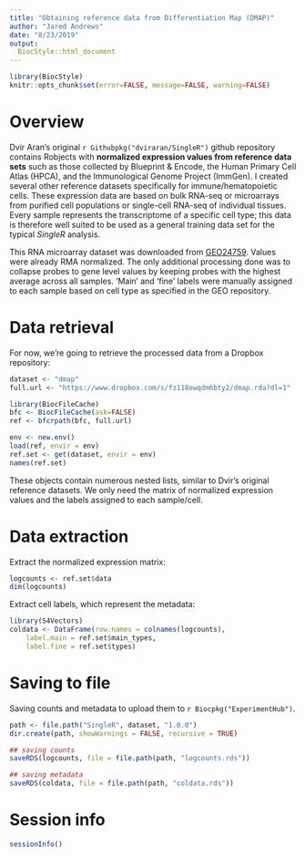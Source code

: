 ```yaml
---
title: "Obtaining reference data from Differentiation Map (DMAP)"
author: "Jared Andrews"
date: "8/23/2019"
output: 
  BiocStyle::html_document
---
```


```r
library(BiocStyle)
knitr::opts_chunk$set(error=FALSE, message=FALSE, warning=FALSE)
```

# Overview

Dvir Aran's original `r Githubpkg("dviraran/SingleR")` github repository contains Robjects with **normalized expression values from reference data sets** such as those collected by Blueprint & Encode, the Human Primary Cell Atlas (HPCA), and the Immunological Genome Project (ImmGen). 
I created several other reference datasets specifically for immune/hematopoietic cells.
These expression data are based on bulk RNA-seq or microarrays from purified cell populations or single-cell RNA-seq of individual tissues.
Every sample represents the transcriptome of a specific cell type; this data is therefore well suited to be used as a general training data set for the typical _SingleR_ analysis.

This RNA microarray dataset was downloaded from [GEO24759](https://www.ncbi.nlm.nih.gov/geo/query/acc.cgi?acc=GSE24759).
Values were already RMA normalized. 
The only additional processing done was to collapse probes to gene level values by keeping probes with the highest average across all samples.
'Main' and 'fine' labels were manually assigned to each sample based on cell type as specified in the GEO repository.

# Data retrieval

For now, we're going to retrieve the processed data from a Dropbox repository:

```r
dataset <- "dmap" 
full.url <- "https://www.dropbox.com/s/fz118owqdm6bty2/dmap.rda?dl=1"

library(BiocFileCache)
bfc <- BiocFileCache(ask=FALSE)
ref <- bfcrpath(bfc, full.url)

env <- new.env()
load(ref, envir = env)
ref.set <- get(dataset, envir = env)
names(ref.set)
```

These objects contain numerous nested lists, similar to Dvir's original reference datasets.
We only need the matrix of normalized expression values and the labels assigned to each sample/cell.

# Data extraction 

Extract the normalized expression matrix:

```r
logcounts <- ref.set$data
dim(logcounts)
```

Extract cell labels, which represent the metadata:

```r
library(S4Vectors)
coldata <- DataFrame(row.names = colnames(logcounts),
    label.main = ref.set$main_types,
    label.fine = ref.set$types)
```

# Saving to file

Saving counts and metadata to upload them to `r Biocpkg("ExperimentHub")`.

```r
path <- file.path("SingleR", dataset, "1.0.0")
dir.create(path, showWarnings = FALSE, recursive = TRUE)

## saving counts
saveRDS(logcounts, file = file.path(path, "logcounts.rds"))

## saving metadata
saveRDS(coldata, file = file.path(path, "coldata.rds"))
```

# Session info

```r
sessionInfo()
```
